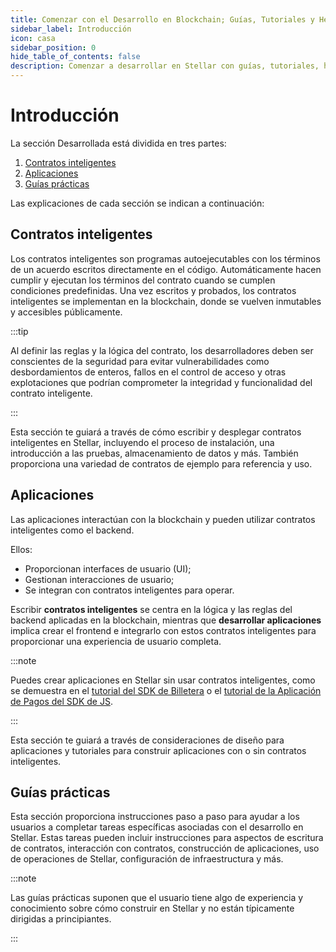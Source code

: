 ```yaml
---
title: Comenzar con el Desarrollo en Blockchain; Guías, Tutoriales y Herramientas
sidebar_label: Introducción
icon: casa
sidebar_position: 0
hide_table_of_contents: false
description: Comenzar a desarrollar en Stellar con guías, tutoriales, herramientas y recursos. Aprende a escribir contratos inteligentes, desarrollar aplicaciones y más.
---
```


# Introducción

La sección Desarrollada está dividida en tres partes:

1. [Contratos inteligentes](/docs/build/smart-contracts)
2. [Aplicaciones](/docs/build/apps)
3. [Guías prácticas](/docs/build/guides)

Las explicaciones de cada sección se indican a continuación:

## Contratos inteligentes

Los contratos inteligentes son programas autoejecutables con los términos de un acuerdo escritos directamente en el código. Automáticamente hacen cumplir y ejecutan los términos del contrato cuando se cumplen condiciones predefinidas. Una vez escritos y probados, los contratos inteligentes se implementan en la blockchain, donde se vuelven inmutables y accesibles públicamente.

:::tip

Al definir las reglas y la lógica del contrato, los desarrolladores deben ser conscientes de la seguridad para evitar vulnerabilidades como desbordamientos de enteros, fallos en el control de acceso y otras explotaciones que podrían comprometer la integridad y funcionalidad del contrato inteligente.

:::

Esta sección te guiará a través de cómo escribir y desplegar contratos inteligentes en Stellar, incluyendo el proceso de instalación, una introducción a las pruebas, almacenamiento de datos y más. También proporciona una variedad de contratos de ejemplo para referencia y uso.

## Aplicaciones

Las aplicaciones interactúan con la blockchain y pueden utilizar contratos inteligentes como el backend.

Ellos:

- Proporcionan interfaces de usuario (UI);
- Gestionan interacciones de usuario;
- Se integran con contratos inteligentes para operar.

Escribir **contratos inteligentes** se centra en la lógica y las reglas del backend aplicadas en la blockchain, mientras que **desarrollar aplicaciones** implica crear el frontend e integrarlo con estos contratos inteligentes para proporcionar una experiencia de usuario completa.

:::note

Puedes crear aplicaciones en Stellar sin usar contratos inteligentes, como se demuestra en el [tutorial del SDK de Billetera](./apps/wallet/overview.mdx) o el [tutorial de la Aplicación de Pagos del SDK de JS](./apps/example-application-tutorial/overview.mdx).

:::

Esta sección te guiará a través de consideraciones de diseño para aplicaciones y tutoriales para construir aplicaciones con o sin contratos inteligentes.

## Guías prácticas

Esta sección proporciona instrucciones paso a paso para ayudar a los usuarios a completar tareas específicas asociadas con el desarrollo en Stellar. Estas tareas pueden incluir instrucciones para aspectos de escritura de contratos, interacción con contratos, construcción de aplicaciones, uso de operaciones de Stellar, configuración de infraestructura y más.

:::note

Las guías prácticas suponen que el usuario tiene algo de experiencia y conocimiento sobre cómo construir en Stellar y no están típicamente dirigidas a principiantes.

:::
